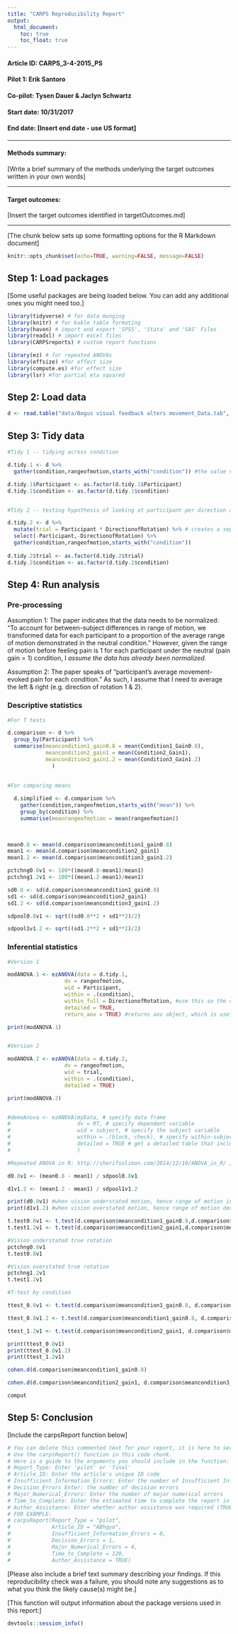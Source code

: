 ```yaml
---
title: "CARPS Reproducibility Report"
output:
  html_document:
    toc: true
    toc_float: true
---
```


#### Article ID: CARPS_3-4-2015_PS
#### Pilot 1: Erik Santoro
#### Co-pilot: Tysen Dauer & Jaclyn Schwartz
#### Start date: 10/31/2017
#### End date: [Insert end date - use US format]   

-------

#### Methods summary: 
[Write a brief summary of the methods underlying the target outcomes written in your own words]

------

#### Target outcomes: 
[Insert the target outcomes identified in targetOutcomes.md]  

------

[The chunk below sets up some formatting options for the R Markdown document]

```r
knitr::opts_chunk$set(echo=TRUE, warning=FALSE, message=FALSE)
```

## Step 1: Load packages

[Some useful packages are being loaded below. You can add any additional ones you might need too.]

```r
library(tidyverse) # for data munging
library(knitr) # for kable table formating
library(haven) # import and export 'SPSS', 'Stata' and 'SAS' Files
library(readxl) # import excel files
library(CARPSreports) # custom report functions
```

```r

library(ez) # for repeated ANOVAs
library(effsize) #for effect size
library(compute.es) #for effect size
library(lsr) #for partial eta squared
```


## Step 2: Load data

```r

d <- read.table("data/Bogus visual feedback alters movement_Data.tab", header=TRUE)

```

## Step 3: Tidy data

```r

#Tidy 1 -- tidying across condition

d.tidy.1 <- d %>%
  gather(condition,rangeofmotion,starts_with("condition")) #the value various condition columns contains are the range of motion

d.tidy.1$Participant <- as.factor(d.tidy.1$Participant)
d.tidy.1$condition <- as.factor(d.tidy.1$condition)


#Tidy 2 -- testing hypothesis of looking at participant per direction as a separate trial

d.tidy.2 <- d %>%
  mutate(trial = Participant * DirectionofRotation) %>% # creates a separate row at a participation * rotation
  select(-Participant,-DirectionofRotation) %>%
  gather(condition,rangeofmotion,starts_with("condition")) 
  
d.tidy.2$trial <- as.factor(d.tidy.2$trial)
d.tidy.2$condition <- as.factor(d.tidy.2$condition)

```

## Step 4: Run analysis

### Pre-processing

Assumption 1: The paper indicates that the data needs to be normalized: "To account for between-subject differences in range of motion, we transformed data for each participant to a proportion of the average range of motion demonstrated in the neutral condition." However, given the range of motion before feeling pain is 1 for each participant under the neutral (pain gain = 1) condition, I *assume the data has already been normalized.*

Assumption 2: The paper speaks of "participant’s average movement-evoked pain for each condition." As such, I assume that I need to average the left & right (e.g. direction of rotation 1 & 2).

### Descriptive statistics

```r

#For T tests

d.comparison <- d %>%
  group_by(Participant) %>%
  summarise(meancondition1_gain0.8 = mean(Condition1_Gain0.8),
            meancondition2_gain1 = mean(Condition2_Gain1),
            meancondition3_gain1.2 = mean(Condition3_Gain1.2)
              )
  
  
#For comparing means

  d.simplified <- d.comparison %>%
    gather(condition,rangeofmotion,starts_with("mean")) %>%
    group_by(condition) %>%
    summarise(meanrangeofmotion = mean(rangeofmotion))
  
  
```


```r

mean0.8 <- mean(d.comparison$meancondition1_gain0.8)
mean1 <- mean(d.comparison$meancondition2_gain1)
mean1.2 <- mean(d.comparison$meancondition3_gain1.2)

pctchng0.8v1 <- 100*((mean0.8-mean1)/mean1)
pctchng1.2v1 <- 100*((mean1.2-mean1)/mean1)

```


```r


sd0.8 <- sd(d.comparison$meancondition1_gain0.8) 
sd1 <- sd(d.comparison$meancondition2_gain1) 
sd1.2 <- sd(d.comparison$meancondition3_gain1.2) 

sdpool0.8v1 <- sqrt((sd0.8**2 + sd1**2)/2)

sdpool1v1.2 <- sqrt((sd1.2**2 + sd1**2)/2)


```


### Inferential statistics

```r

#Version 1

modANOVA.1 <- ezANOVA(data = d.tidy.1,
                  dv = rangeofmotion,
                  wid = Participant,
                  within = .(condition),
                  within_full = DirectionofRotation, #use this so the condition data is collapsed to mean of DirectionofRotation; becuase observations are the same, I think it's fine; https://groups.google.com/forum/#!topic/ez4r/e1MoQc06F4o
                  detailed = TRUE,
                  return_aov = TRUE) #returns aov object, which is useful for calculating partial eta squared

print(modANOVA.1)


#Version 2

modANOVA.2 <- ezANOVA(data = d.tidy.2,
                  dv = rangeofmotion,
                  wid = trial,
                  within = .(condition),
                  detailed = TRUE)

print(modANOVA.2)


#demoAnova <- ezANOVA(myData, # specify data frame
#                     dv = RT, # specify dependent variable 
#                     wid = subject, # specify the subject variable
#                     within = .(block, check), # specify within-subject variables
#                     detailed = TRUE # get a detailed table that includes SS
#                     )

#Repeated ANOVA in R: http://sherifsoliman.com/2014/12/10/ANOVA_in_R/ ; https://www.r-statistics.com/2010/04/repeated-measures-anova-with-r-tutorials/


```

```r

d0.8v1 <- (mean0.8 - mean1) / sdpool0.8v1

d1v1.2 <- (mean1.2 - mean1) / sdpool1v1.2

print(d0.8v1) #when vision understated motion, hence range of motion increased
print(d1v1.2) #when vision overstated motion, hence range of motion decreased

```

```r

t.test0.8v1 <- t.test(d.comparison$meancondition1_gain0.8,d.comparison$meancondition2_gain1)$conf.int
t.test1.2v1 <- t.test(d.comparison$meancondition2_gain1,d.comparison$meancondition3_gain1.2)$conf.int

#Vision understated true rotation
pctchng0.8v1
t.test0.8v1

#Vision overstated true rotation
pctchng1.2v1
t.test1.2v1

```


```r

#T-test by condition

ttest_0.8v1 <- t.test(d.comparison$meancondition1_gain0.8, d.comparison$meancondition2_gain1, paired = TRUE)

ttest_0.8v1.2 <- t.test(d.comparison$meancondition1_gain0.8, d.comparison$meancondition3_gain1.2, paired = TRUE)

ttest_1.2v1 <- t.test(d.comparison$meancondition2_gain1, d.comparison$meancondition3_gain1.2, paired = TRUE)

print(ttest_0.8v1)
print(ttest_0.8v1.2)
print(ttest_1.2v1)

```


```r


cohen.d(d.comparison$meancondition1_gain0.8)

cohen.d(d.comparison$meancondition2_gain1, d.comparison$meancondition3_gain1.2)

comput

```


## Step 5: Conclusion

[Include the carpsReport function below]

```r
# You can delete this commented text for your report, it is here to serve as a guide.
# Use the carpsReport() function in this code chunk.
# Here is a guide to the arguments you should include in the function:
# Report_Type: Enter 'pilot' or 'final'
# Article_ID: Enter the article's unique ID code
# Insufficient_Information_Errors: Enter the number of Insufficient Information Errors
# Decision_Errors Enter: the number of decision errors
# Major_Numerical_Errors: Enter the number of major numerical errors
# Time_to_Complete: Enter the estimated time to complete the report in minutes
# Author_Assistance: Enter whether author assistance was required (TRUE/FALSE)
# FOR EXAMPLE:
# carpsReport(Report_Type = "pilot", 
#             Article_ID = "ABhgyo", 
#             Insufficient_Information_Errors = 0, 
#             Decision_Errors = 1, 
#             Major_Numerical_Errors = 4, 
#             Time_to_Complete = 120, 
#             Author_Assistance = TRUE)
```

[Please also include a brief text summary describing your findings. If this reproducibility check was a failure, you should note any suggestions as to what you think the likely cause(s) might be.]

[This function will output information about the package versions used in this report:]

```r
devtools::session_info()
```
